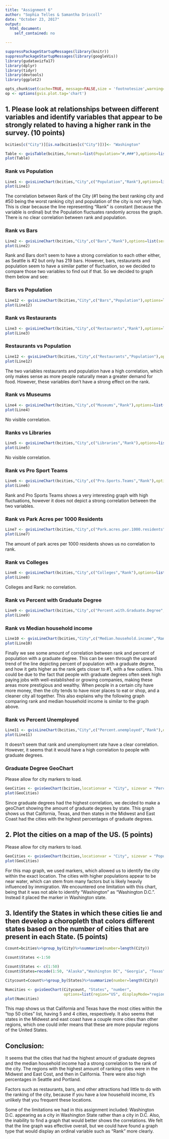 ```yaml
---
title: "Assignment 6"
author: "Sophia Telles & Samantha Driscoll"
date: "October 23, 2017"
output: 
  html_document:
    self_contained: no

---
```


```r
suppressPackageStartupMessages(library(knitr)) 
suppressPackageStartupMessages(library(googleVis)) 
library(gudatavizfa17)
library(dplyr)
library(tidyr)
library(devtools)
library(ggplot2)

opts_chunk$set(cache=TRUE, message=FALSE,size = 'footnotesize',warning=FALSE)
op <- options(gvis.plot.tag='chart') 
```

## 1. Please look at relationships between different variables and identify variables that appear to be strongly related to having a higher rank in the survey. (10 points)


```r
bcities[c("City")][is.na(bcities[c("City")])]<- "Washington" 

```


```r
Table <- gvisTable(bcities,formats=list(Population="#,###"),options=list(page='enable',width=1000,height=400))
plot(Table)
```

### Rank vs Population
```r
Line1 <- gvisLineChart(bcities,"City",c("Population","Rank"),options=list(series="[{targetAxisIndex:0},{targetAxisIndex:1}]",vAxes="[{title:'Population'},{title:'Rank'}]",width=750,height=500))
plot(Line1)
```

The correlation between Rank of the City (#1 being the best ranking city and #50 being the worst ranking city) and population of the city is not very high. This is clear because the line representing "Rank" is constant (because the variable is ordinal) but the Population fluctuates randomly across the graph. There is no clear correlation between rank and population. 

### Rank vs Bars
```r
Line2 <- gvisLineChart(bcities,"City",c("Bars","Rank"),options=list(series="[{targetAxisIndex:0},{targetAxisIndex:1}]",vAxes="[{title:'Bars'},{title:'Rank'}]",width=750,height=500))
plot(Line2)
```

Rank and Bars don't seem to have a strong correlation to each other either, as Seattle is #2 but only has 219 bars. However, bars, restaurants and population seem to have a similar patter of fluctuation, so we decided to compare those two variables to find out if that. So we decided to graph them below and see:

### Bars vs Population
```r
Line12 <- gvisLineChart(bcities,"City",c("Bars","Population"),options=list(series="[{targetAxisIndex:0},{targetAxisIndex:1}]",vAxes="[{title:'Bars'},{title:'Population'}]",width=750,height=500))
plot(Line12)
```

### Rank vs Restaurants
```r
Line3 <- gvisLineChart(bcities,"City",c("Restaurants","Rank"),options=list(series="[{targetAxisIndex:0},{targetAxisIndex:1}]",vAxes="[{title:'Restaurants'},{title:'Rank'}]",width=750,height=500))
plot(Line3)
```

### Restaurants vs Population 
```r
Line12 <- gvisLineChart(bcities,"City",c("Restaurants","Population"),options=list(series="[{targetAxisIndex:0},{targetAxisIndex:1}]",vAxes="[{title:'Restaurants'},{title:'Population'}]",width=750,height=500))
plot(Line12)
```

The two variables restaurants and population have a high correlation, which only makes sense as more people naturally mean a greater demand for food. However, these variables don't have a strong effect on the rank. 

### Rank vs Museums
```r
Line4 <- gvisLineChart(bcities,"City",c("Museums","Rank"),options=list(series="[{targetAxisIndex:0},{targetAxisIndex:1}]",vAxes="[{title:'Museums'},{title:'Rank'}]",width=750,height=500))
plot(Line4)
```

No visible correlation. 

### Ranks vs Libraries
```r
Line5 <- gvisLineChart(bcities,"City",c("Libraries","Rank"),options=list(series="[{targetAxisIndex:0},{targetAxisIndex:1}]",vAxes="[{title:'Libraries'},{title:'Rank'}]",width=750,height=500))
plot(Line5)
```

No visible correlation.

### Rank vs Pro Sport Teams
```r
Line6 <- gvisLineChart(bcities,"City",c("Pro.Sports.Teams","Rank"),options=list(series="[{targetAxisIndex:0},{targetAxisIndex:1}]",vAxes="[{title:'Pro Sports Teams'},{title:'Rank'}]",width=750,height=500))
plot(Line6)
```

Rank and Pro Sports Teams shows a very interesting graph with high fluctuations, however it does not depict a strong correlation between the two variables.

### Rank vs Park Acres per 1000 Residents
```r
Line7 <- gvisLineChart(bcities,"City",c("Park.acres.per.1000.residents","Rank"),options=list(series="[{targetAxisIndex:0},{targetAxisIndex:1}]",vAxes="[{title:'Park Acres per 1000 Residents'},{title:'Rank'}]",width=750,height=500))
plot(Line7)
```

The amount of park acres per 1000 residents shows us no correlation to rank. 

### Rank vs Colleges
```r
Line8 <- gvisLineChart(bcities,"City",c("Colleges","Rank"),options=list(series="[{targetAxisIndex:0},{targetAxisIndex:1}]",vAxes="[{title:'Colleges'},{title:'Rank'}]",width=750,height=500))
plot(Line8)
```

Colleges and Rank: no correlation. 

### Rank vs Percent with Graduate Degree
```r
Line9 <- gvisLineChart(bcities,"City",c("Percent.with.Graduate.Degree","Rank"),options=list(series="[{targetAxisIndex:0},{targetAxisIndex:1}]",vAxes="[{title:'Percent with Graduate Degree'},{title:'Rank'}]",width=750,height=500))
plot(Line9)
```

### Rank vs Median household income
```r
Line10 <- gvisLineChart(bcities,"City",c("Median.household.income","Rank"),options=list(series="[{targetAxisIndex:0},{targetAxisIndex:1}]",vAxes="[{title:'Median Household Income'},{title:'Rank'}]",width=750,height=500))
plot(Line10)
```

Finally we see some amount of correlation between rank and percent of population with a graduate degree. This can be seen through the upward trend of the line depicting percent of population with a graduate degree, and how it gets higher as the rank gets closer to #1, with a few outliers. This could be due to the fact that people with graduate degrees often seek high paying jobs with well-established or growing companies, making these areas more prestigious and wealthy. When people in a certain city have more money, then the city tends to have nicer places to eat or shop, and a cleaner city all together. This also explains why the following graph comparing rank and median household income is similar to the graph above. 

### Rank vs Percent Unemployed
```r
Line11 <- gvisLineChart(bcities,"City",c("Percent.unemployed","Rank"),options=list(series="[{targetAxisIndex:0},{targetAxisIndex:1}]",vAxes="[{title:'Percent Unemployed'},{title:'Rank'}]",width=750,height=500))
plot(Line11)
```

It doesn't seem that rank and unemployment rate have a clear correlation. However, it seems that it would have a high correlation to people with graduate degrees. 

### Graduate Degree GeoChart
Please allow for city markers to load. 
```r
GeoCities <- gvisGeoChart(bcities,locationvar = "City", sizevar = "Percent.with.Graduate.Degree",options=list(region="US", resolution = "provinces", width=1000,height=400,displayMode="markers"))
plot(GeoCities)
```

Since graduate degrees had the highest correlation, we decided to make a geoChart showing the amount of graduate degrees by state. This graph shows us that California, Texas, and then states in the Midwest and East Coast had the cities with the highest percentages of graduate degrees. 

## 2. Plot the cities on a map of the US. (5 points)
Please allow for city markers to load.

```r
GeoCities <- gvisGeoChart(bcities,locationvar = "City", sizevar = "Population",options=list(region="US", resolution = "provinces", width=1000,height=400,displayMode="markers"))
plot(GeoCities)
```

For this map graph, we used markers, which allowed us to identify the city within the exact location. The cities with higher populations appear to be near water, which can stem from many factors but is likely heavily influenced by immigration. We encountered one limitation with this chart, being that it was not able to identify "Washington" as "Washington D.C.". Instead it placed the marker in Washington state. 

## 3. Identify the States in which these cities lie and then develop a choropleth that colors different states based on the number of cities that are present in each State. (5 points)

```r
Ccount=bcities%>%group_by(City)%>%summarize(number=length(City))
```

```r
Ccount$States <-1:50
```

```r
Ccount$States <- c(1:50)
Ccount$States=recode(1:50, "Alaska","Washington DC", "Georgia", "Texas","Maryland", "Massachusets", "North Carolina", "Maryland", "Illinois", "Ohio", "Ohio", "Colorado","Ohio", "Texas", "Colorado", "Hawaii", "Texas", "Indiana", "Missouri", "Kentucky", "Nebraska", "California", "Wisconsin","Wisconsin", "Minnesota", "Tennesee", "Louisiana", "New York", "California", "Oklahoma","Nebraska", "Pennsylvania", "Arizona", "Pennsylvania", "Oregon", "North Carolina", "Nevada", "New York", "Texas", "California", "California", "California", "Arizona", "Washington", "Missouri", "Minnesota", "Florida", "Oklahoma", "Virginia", "Washington DC")
```

```r
Citycount=Ccount%>%group_by(States)%>%summarize(number=length(City))
```

```r
Numcities <- gvisGeoChart(Citycount, "States", "number",
                          options=list(region="US", displayMode="regions", resolution="provinces",width=1000, height=400))
plot(Numcities)
```

This map shows us that California and Texas have the most cities within the "top 50 cities" list, having 5 and 4 cities, respectively. It also seems that states in the Midwest and east coast have a couple more cities than other regions, which one could infer means that these are more popular regions of the United States. 

## Conclusion:
 
It seems that the cities that had the highest amount of graduate degrees and the median household income had a strong correlation to the rank of the city. The regions with the highest amount of ranking cities were in the Midwest and East Cost, and then in California. There were also high percentages in Seattle and Portland. 
 
Factors such as restaurants, bars, and other attractions had little to do with the ranking of the city, because if you have a low household income, it's unlikely that you frequent these locations. 
 
Some of the limitations we had in this assignment included: Washington D.C. appearing as a city in Washington State rather than a city in D.C. Also, the inability to find a graph that would better shows the correlations. We felt that the line graph was effective overall, but we could have found a graph type that would display an ordinal variable such as "Rank" more clearly. 

